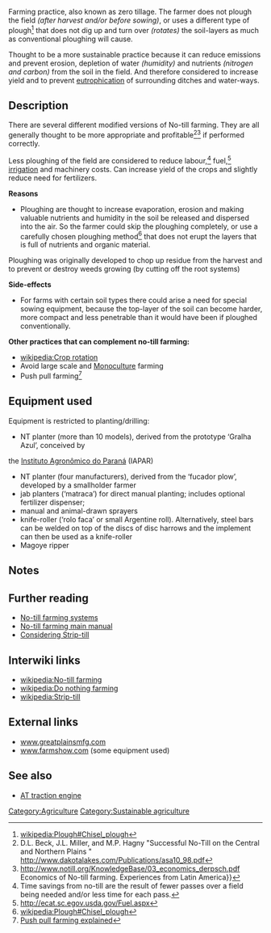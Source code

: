 Farming practice, also known as zero tillage. The farmer does not plough the field ''(after harvest and/or before sowing)'', or uses a different type of plough<ref>[[wikipedia:Plough#Chisel_plough]]</ref> that does not dig up and turn over ''(rotates)'' the soil-layers as much as conventional ploughing will cause. 

Thought to be a more sustainable practice because it can reduce emissions and prevent erosion, depletion of water ''(humidity)'' and nutrients ''(nitrogen and carbon)'' from the soil in the field. And therefore considered to increase yield and to prevent [[wikipedia:Eutrophication | eutrophication]] of surrounding ditches and water-ways.

==Description==
There are several different modified versions of No-till farming. They are all generally thought to be more appropriate and profitable<ref>D.L. Beck, J.L. Miller, and M.P. Hagny "Successful No-Till on the Central and Northern Plains
" [http://www.dakotalakes.com/Publications/asa10_98.pdf http://www.dakotalakes.com/Publications/asa10_98.pdf]</ref><ref>http://www.notill.org/KnowledgeBase/03_economics_derpsch.pdf Economics of No-till farming. Experiences from Latin America}}</ref> if performed correctly.

Less ploughing of the field are considered to reduce labour,<ref>Time savings from no-till are the result of fewer passes over a field being needed and/or less time for each pass.</ref> fuel,<ref>http://ecat.sc.egov.usda.gov/Fuel.aspx</ref> [[irrigation]] and machinery costs. Can increase yield of the crops and slightly reduce need for fertilizers.

'''Reasons'''
* Ploughing are thought to increase evaporation, erosion and making valuable nutrients and humidity in the soil be released and dispersed into the air. So the farmer could skip the ploughing completely, or use a carefully chosen ploughing method<ref>[[wikipedia:Plough#Chisel_plough]]</ref> that does not erupt the layers that is full of nutrients and organic material.
Ploughing was originally developed to chop up residue from the harvest and to prevent or destroy weeds growing (by cutting off the root systems)

'''Side-effects'''
* For farms with certain soil types there could arise a need for special sowing equipment, because the top-layer of the soil can become harder, more compact and less penetrable than it would have been if ploughed conventionally.

'''Other practices that can complement no-till farming:'''
* [[wikipedia:Crop rotation]]
* Avoid large scale and [[Monoculture]] farming
* Push pull farming<ref>[http://www.push-pull.net Push pull farming explained]</ref>

==Equipment used==
Equipment is restricted to planting/drilling:

* NT planter (more than 10 models), derived from the prototype ‘Gralha Azul’, conceived by 
the [[Instituto Agronômico do Paraná]] (IAPAR)
* NT planter (four manufacturers), derived from the ‘fucador plow’, developed by a smallholder farmer
* jab planters (‘matraca’) for direct manual planting; includes optional fertilizer dispenser;
* manual and animal-drawn sprayers  
* knife-roller (‘rolo faca’ or small Argentine roll). Alternatively, steel bars can be welded on top of the discs of disc harrows and the implement can then be used as a knife-roller
* Magoye ripper

==Notes==
<references></references>

==Further reading==
* [http://homepage2.nifty.com/waswc/WASWC%20Strage/S-Publication/non-till-book.pdf No-till farming systems]
* [http://betuco.be/CA/No-tillage%20Farming%20for%20Sustainable%20Development.pdf No-till farming main manual]
* [http://www.oznet.ksu.edu/library/crpsl2/mf2661.pdf Considering Strip-till]

== Interwiki links ==
* [[wikipedia:No-till farming]]
* [[wikipedia:Do nothing farming]]
* [[wikipedia:Strip-till]]

==External links==
* [http://www.greatplainsmfg.com www.greatplainsmfg.com]
* [http://www.farmshow.com/index/results.asp?category=NO-TILL%20EQUIPMENT&subcategory=NO-TILL+EQUIPMENT&code=39 www.farmshow.com] (some equipment used)

==See also==
* [[AT traction engine]]


[[Category:Agriculture]]
[[Category:Sustainable agriculture]]